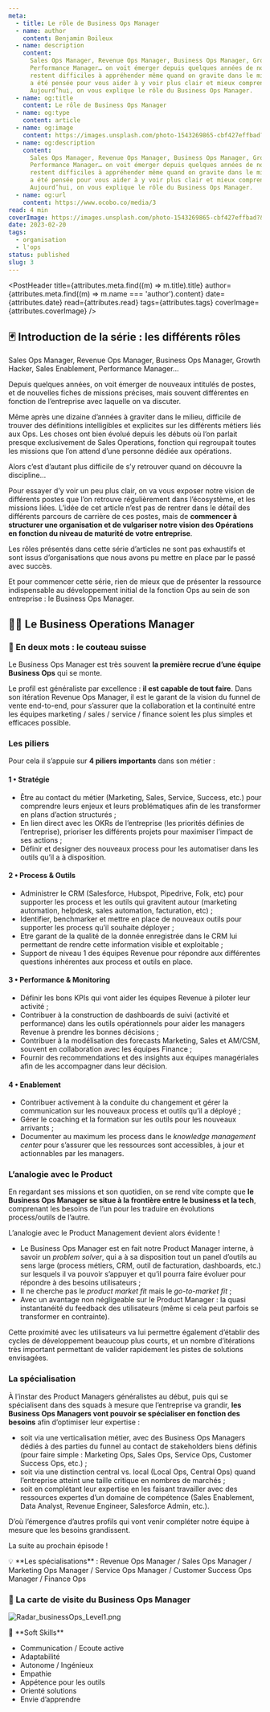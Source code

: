 ```yaml
---
meta:
  - title: Le rôle de Business Ops Manager
  - name: author
    content: Benjamin Boileux
  - name: description
    content:
      Sales Ops Manager, Revenue Ops Manager, Business Ops Manager, Growth Hacker, Sales Enablement,
      Performance Manager… on voit émerger depuis quelques années de nouveaux intitulés de poste qui
      restent difficiles à appréhender même quand on gravite dans le milieu. Cette série d’articles
      a été pensée pour vous aider à y voir plus clair et mieux comprendre leurs rôles et missions.
      Aujourd’hui, on vous explique le rôle du Business Ops Manager.
  - name: og:title
    content: Le rôle de Business Ops Manager
  - name: og:type
    content: article
  - name: og:image
    content: https://images.unsplash.com/photo-1543269865-cbf427effbad?&w=800
  - name: og:description
    content:
      Sales Ops Manager, Revenue Ops Manager, Business Ops Manager, Growth Hacker, Sales Enablement,
      Performance Manager… on voit émerger depuis quelques années de nouveaux intitulés de poste qui
      restent difficiles à appréhender même quand on gravite dans le milieu. Cette série d’articles
      a été pensée pour vous aider à y voir plus clair et mieux comprendre leurs rôles et missions.
      Aujourd’hui, on vous explique le rôle du Business Ops Manager.
  - name: og:url
    content: https://www.ocobo.co/media/3
read: 4 min
coverImage: https://images.unsplash.com/photo-1543269865-cbf427effbad?&w=1200
date: 2023-02-20
tags:
  - organisation
  - l'ops
status: published
slug: 3
---
```



<PostHeader
  title={attributes.meta.find((m) => m.title).title}
  author={attributes.meta.find((m) => m.name === 'author').content}
  date={attributes.date}
  read={attributes.read}
  tags={attributes.tags}
  coverImage={attributes.coverImage}
/>

## 🃏 Introduction de la série : les différents rôles

Sales Ops Manager, Revenue Ops Manager, Business Ops Manager, Growth Hacker, Sales Enablement,
Performance Manager…

Depuis quelques années, on voit émerger de nouveaux intitulés de postes, et de nouvelles fiches de
missions précises, mais souvent différentes en fonction de l’entreprise avec laquelle on va
discuter.

Même après une dizaine d’années à graviter dans le milieu, difficile de trouver des définitions
intelligibles et explicites sur les différents métiers liés aux Ops. Les choses ont bien évolué
depuis les débuts où l’on parlait presque exclusivement de Sales Operations, fonction qui regroupait
toutes les missions que l’on attend d’une personne dédiée aux opérations.

Alors c’est d’autant plus difficile de s’y retrouver quand on découvre la discipline…

Pour essayer d’y voir un peu plus clair, on va vous exposer notre vision de différents postes que
l’on retrouve régulièrement dans l’écosystème, et les missions liées. L’idée de cet article n’est
pas de rentrer dans le détail des différents parcours de carrière de ces postes, mais de **commencer
à structurer une organisation et de vulgariser notre vision des Opérations en fonction du niveau de
maturité de votre entreprise**.

Les rôles présentés dans cette série d’articles ne sont pas exhaustifs et sont issus d’organisations
que nous avons pu mettre en place par le passé avec succès.

Et pour commencer cette série, rien de mieux que de présenter la ressource indispensable au
développement initial de la fonction Ops au sein de son entreprise : le Business Ops Manager.

## 🧑‍🔧 Le Business Operations Manager

### 🔖 En deux mots : **le couteau suisse**

Le Business Ops Manager est très souvent **la première recrue d’une équipe Business Ops** qui se
monte.

Le profil est généraliste par excellence : **il est capable de tout faire**. Dans son itération
Revenue Ops Manager, il est le garant de la vision du funnel de vente end-to-end, pour s’assurer que
la collaboration et la continuité entre les équipes marketing / sales / service / finance soient les
plus simples et efficaces possible.

### Les piliers

Pour cela il s’appuie sur **4 piliers importants** dans son métier :

#### 1 • Stratégie

- Être au contact du métier (Marketing, Sales, Service, Success, etc.) pour comprendre leurs enjeux
  et leurs problématiques afin de les transformer en plans d’action structurés ;
- En lien direct avec les OKRs de l’entreprise (les priorités définies de l’entreprise), prioriser
  les différents projets pour maximiser l’impact de ses actions ;
- Définir et designer des nouveaux process pour les automatiser dans les outils qu’il a à
  disposition.

#### 2 • Process & Outils

- Administrer le CRM (Salesforce, Hubspot, Pipedrive, Folk, etc) pour supporter les process et les
  outils qui gravitent autour (marketing automation, helpdesk, sales automation, facturation, etc) ;
- Identifier, benchmarker et mettre en place de nouveaux outils pour supporter les process qu’il
  souhaite déployer ;
- Etre garant de la qualité de la donnée enregistrée dans le CRM lui permettant de rendre cette
  information visible et exploitable ;
- Support de niveau 1 des équipes Revenue pour répondre aux différentes questions inhérentes aux
  process et outils en place.

#### 3 • Performance & Monitoring

- Définir les bons KPIs qui vont aider les équipes Revenue à piloter leur activité ;
- Contribuer à la construction de dashboards de suivi (activité et performance) dans les outils
  opérationnels pour aider les managers Revenue à prendre les bonnes décisions ;
- Contribuer à la modélisation des forecasts Marketing, Sales et AM/CSM, souvent en collaboration
  avec les équipes Finance ;
- Fournir des recommendations et des insights aux équipes managériales afin de les accompagner dans
  leur décision.

#### 4 • Enablement

- Contribuer activement à la conduite du changement et gérer la communication sur les nouveaux
  process et outils qu’il a déployé ;
- Gérer le coaching et la formation sur les outils pour les nouveaux arrivants ;
- Documenter au maximum les process dans le _knowledge management center_ pour s’assurer que les
  ressources sont accessibles, à jour et actionnables par les managers.

### L’analogie avec le Product

En regardant ses missions et son quotidien, on se rend vite compte que **le Business Ops Manager se
situe à la frontière entre le business et la tech**, comprenant les besoins de l’un pour les
traduire en évolutions process/outils de l’autre.

L’analogie avec le Product Management devient alors évidente !

- Le Business Ops Manager est en fait notre Product Manager interne, à savoir un _problem solver_,
  qui a à sa disposition tout un panel d’outils au sens large (process métiers, CRM, outil de
  facturation, dashboards, etc.) sur lesquels il va pouvoir s’appuyer et qu’il pourra faire évoluer
  pour répondre à des besoins utilisateurs ;
- Il ne cherche pas le _product market fit_ mais le _go-to-market fit_ ;
- Avec un avantage non négligeable sur le Product Manager : la quasi instantanéité du feedback des
  utilisateurs (même si cela peut parfois se transformer en contrainte).

Cette proximité avec les utilisateurs va lui permettre également d’établir des cycles de
développement beaucoup plus courts, et un nombre d’itérations très important permettant de valider
rapidement les pistes de solutions envisagées.

### La spécialisation

À l’instar des Product Managers généralistes au début, puis qui se spécialisent dans des squads à
mesure que l’entreprise va grandir, **les Business Ops Managers vont pouvoir se spécialiser en
fonction des besoins** afin d’optimiser leur expertise :

- soit via une verticalisation métier, avec des Business Ops Managers dédiés à des parties du funnel
  au contact de stakeholders biens définis (pour faire simple : Marketing Ops, Sales Ops, Service
  Ops, Customer Success Ops, etc.) ;
- soit via une distinction central vs. local (Local Ops, Central Ops) quand l’entreprise atteint une
  taille critique en nombres de marchés ;
- soit en complétant leur expertise en les faisant travailler avec des ressources expertes d’un
  domaine de compétence (Sales Enablement, Data Analyst, Revenue Engineer, Salesforce Admin, etc.).

D’où l’émergence d’autres profils qui vont venir compléter notre équipe à mesure que les besoins
grandissent.

La suite au prochain épisode !

<Callout>
💡 **Les spécialisations** : Revenue Ops Manager / Sales Ops Manager / Marketing Ops Manager / Service Ops Manager / Customer Success Ops Manager / Finance Ops

</Callout>

### 🎫 La carte de visite du Business Ops Manager

![Radar_businessOps_Level1.png](/posts/3/1.png)

<Callout>
🤹 **Soft Skills**

- Communication / Ecoute active
- Adaptabilité
- Autonome / Ingénieux
- Empathie
- Appétence pour les outils
- Orienté solutions
- Envie d’apprendre

</Callout>
